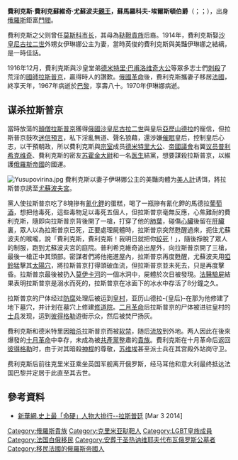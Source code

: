 {{Expand language|1=en|time=2022-03-03T11:20:10+00:00}}
{{Unreferenced|time=2022-03-03T11:20:10+00:00}}
{{noteTA
| G1= PP
| 1 = zh-hans:拉斯普京; zh-hant:拉斯普京;
| 2 = zh-hans:德米特里; zh-hant:德米特里;
}}
{{Infobox royalty
|name=費利克斯·尤蘇波夫
|image=Prince Felix Yusupov.jpg
|image_size = 
|birth_date={{birth date|1887|3|23}}
|birth_place={{flag|Russian Empire}}[[聖彼得堡|聖彼得堡]][[尤蘇波夫宮|尤蘇波夫宮]]
|death_date={{death date and age|1967|9|27|1887|3|23}}
|death_place={{FRA}}[[巴黎|巴黎]]
|father=菲利克斯·尤蘇馬羅科夫·埃爾斯頓
|mother= [[齊奈達·尤蘇波娃|齊奈達·尤蘇波娃]]
|spouse= [[艾琳娜·亞歷山德羅芙娜|艾琳娜·亞歷山德羅芙娜公主]]
|issue= 艾琳娜·費利克斯羅芙娜·尤蘇波娃
|full name = Felix Felixovich Yusupov
}}
'''費利克斯·費利克蘇維奇·尤蘇波夫[[王公_(斯拉夫)|親王]]，蘇馬羅科夫-埃爾斯頓伯爵'''（{{lang-ru|Князь Фéликс Фéликсович Юсýпов, Граф Сумароков-Эльстон}}；{{lang-la|'''Prince Felix Felixovich Yusupov, Count Sumarokov-Elston'''}}；{{bd|1887年|3月23日|1967年|9月27日|catIdx=Y}}），出身[[俄羅斯帝國|俄羅斯]]鉅富[[門閥|門閥]]{{link-en|尤蘇波夫家族|House of Yusupov}}。

費利克斯之父则曾任[[莫斯科市长|莫斯科市长]]，其母為[[鞑靼|鞑靼]][[貴族|貴族]]后裔。1914年，費利克斯娶[[沙皇|沙皇]][[尼古拉二世_(俄罗斯)|尼古拉二世]]外甥女伊琳娜公主为妻，當時英俊的費利克斯與美豔伊琳娜之結縭，是一時佳話。

1916年12月，費利克斯與沙皇堂弟[[德米特里·巴甫洛维奇|德米特里·巴甫洛维奇]][[大公|大公]]等眾多志士們[[暗杀|刺殺]]了荒淫的[[國師|國師]][[格里戈里·拉斯普京|拉斯普京]]，贏得時人的讚歎。[[1917年俄国革命|俄國革命]]後，費利克斯攜妻子移居[[法國|法國]]，終享天年，1967年病逝於[[巴黎|巴黎]]，享壽八十。1970年伊琳娜病逝。

==谋杀拉斯普京==
當時放蕩的[[顛僧|顛僧]][[拉斯普京|拉斯普京]]獲得[[俄国皇帝|俄國沙皇]][[尼古拉二世|尼古拉二世]]與皇后[[亞歷山德拉·費奧多羅芙娜皇后_(尼古拉二世)|亞歷山德拉]]的寵信，但拉斯普京鼓吹[[迷信|迷信]][[預言|預言]]，私下淫亂無道、聲名狼藉，還涉嫌[[催眠|催眠]]皇后，控制皇后心志，以干預朝政，所以費利克斯與[[宗室|宗室]]成员[[德米特里·巴甫洛维奇|德米特里]][[大公|大公]]、[[國家杜馬|帝國議會]]右翼[[议员|议员]][[弗拉基米爾·普利希克維奇|普利希克维奇]]、費利克斯的密友[[苏霍金|苏霍金]][[大尉|大尉]]和一名[[医生|医生]]結黨，想要謀殺拉斯普京，以維護[[俄羅斯帝國|俄羅斯帝國]]的國運。

[[File:Yusupovirina.jpg|thumb]]
費利克斯以妻子伊琳娜公主的美豔肉體为[[美人計|美人計]]诱饵，將拉斯普京誘至[[尤蘇波夫宮|尤蘇波夫宮]]。

黨人使拉斯普京吃了8塊摻有[[氰化鉀|氰化鉀]]的蛋糕，喝了一瓶摻有氰化鉀的馬德拉[[葡萄酒|葡萄酒]]，想把他毒死，這些毒物足以毒死五個人，但拉斯普京毫無反應，心焦難耐的費利克斯，隨即向拉斯普京背後開了一槍，打穿了他的[[肺葉|肺葉]]，碰傷[[心臟|心臟]]後留在[[肝臟|肝臟]]裏，眾人以為拉斯普京已死，正要處理屍體時，拉斯普京突然甦醒過來，扼住尤蘇波夫的喉嚨，說「費利克斯，費利克斯！我明日就把你[[絞死|絞死]]！」，隨後掙脫了眾人的制服，跑到尤蘇波夫宮的庭院。普利希克維奇追出屋外，向拉斯普京開了三槍，最後一槍正中其頭部。密謀者們將他拖進屋內，拉斯普京再度甦醒，尤蘇波夫用[[啞鈴|啞鈴]]猛擊其[[太陽穴|太陽穴]]，將拉斯普京打得頭破血流，但拉斯普京並未死去，只是再度擊昏。拉斯普京最後被扔入[[莫伊卡河|莫伊卡河]]的一個冰洞中，屍體於次日被發現。[[法醫|法醫]][[驗屍|驗屍]]結果表明拉斯普京是溺水而死的，拉斯普京在冰面下的冰水中存活了8分鐘之久。

拉斯普京的尸体经过[[防腐|防腐]]处理后被运到[[皇村|皇村]]，亚历山德拉-{皇后}-在那为他修建了地下墓穴，并计划在墓穴上修建[[修道院|修道院]]。[[二月革命|二月革命]]后拉斯普京的尸体被进驻皇村的[[士兵|士兵]]发现，运到[[圣彼得堡|彼得格勒]]遊街示众，然后被焚尸扬灰。

費利克斯和德米特里因[[暗杀|暗杀]]拉斯普京而被[[软禁|软禁]]，随后[[流放|流放]]到外地。两人因此在後來爆發的[[十月革命|十月革命]]中幸存，未成為被[[共產黨|共產黨]]整肅的[[貴族|貴族]]。費利克斯在十月革命后返回[[圣彼得堡|彼得格勒]]时，由于对其暗殺[[神棍|神棍]]的尊敬，[[苏维埃|苏维埃]]甚至派士兵在其宫殿外站岗守卫。

费利克斯后前往克里米亚乘坐英国军舰离开俄罗斯，经马耳他和意大利最终抵达法国巴黎并定居于此直至其去世。

==參考資料==

*[https://web.archive.org/web/20140303161824/http://info.wenweipo.com/index.php?action-viewnews-itemid-35819-page-4 新華網.史上最「命硬」人物大排行--拉斯普廷]  [Mar 3 2014]
{{Commons category|Felix Yusupov}}

{{DEFAULTSORT: Yusupov, Felix}}
[[Category:俄羅斯貴族|Category:俄羅斯貴族]]
{{Authority control}}
[[Category:克里米亚鞑靼人|Category:克里米亚鞑靼人]]
[[Category:LGBT皇族成員|Category:LGBT皇族成員]]
[[Category:法国白俄移民|Category:法国白俄移民]]
[[Category:安葬于圣热讷维耶夫代布瓦俄罗斯公墓者|Category:安葬于圣热讷维耶夫代布瓦俄罗斯公墓者]]
[[Category:移民法國的俄羅斯帝國人|Category:移民法國的俄羅斯帝國人]]